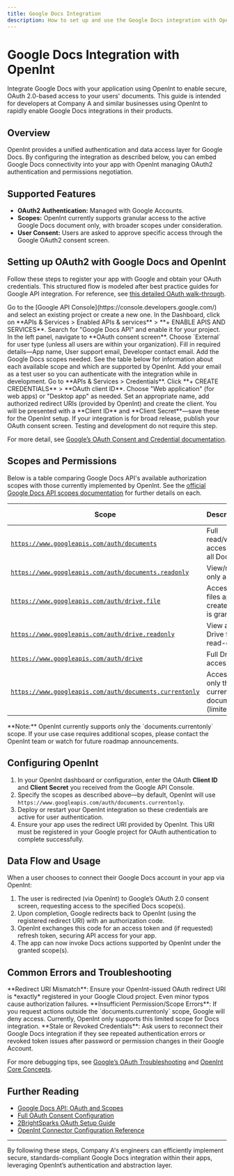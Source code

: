 ```yaml
---
title: Google Docs Integration
description: How to set up and use the Google Docs integration with OpenInt for OAuth2 APIs, scopes, and best practices.
---
```


# Google Docs Integration with OpenInt

Integrate Google Docs with your application using OpenInt to enable secure, OAuth 2.0-based access to your users' documents. This guide is intended for developers at Company A and similar businesses using OpenInt to rapidly enable Google Docs integrations in their products.

## Overview

OpenInt provides a unified authentication and data access layer for Google Docs. By configuring the integration as described below, you can embed Google Docs connectivity into your app with OpenInt managing OAuth2 authentication and permissions negotiation.

## Supported Features

- **OAuth2 Authentication:** Managed with Google Accounts.
- **Scopes:** OpenInt currently supports granular access to the active Google Docs document only, with broader scopes under consideration.
- **User Consent:** Users are asked to approve specific access through the Google OAuth2 consent screen.

## Setting up OAuth2 with Google Docs and OpenInt

Follow these steps to register your app with Google and obtain your OAuth credentials. This structured flow is modeled after best practice guides for Google API integration. For reference, see [this detailed OAuth walk-through](https://www.2brightsparks.com/resources/articles/gdriveclientid.html).

<Steps>
<Step title="Create or Select a Google Cloud Project">
Go to the [Google API Console](https://console.developers.google.com/) and select an existing project or create a new one.
</Step>
<Step title="Enable the Google Docs API">
In the Dashboard, click on **APIs & Services > Enabled APIs & services** > **+ ENABLE APIS AND SERVICES**.
Search for "Google Docs API" and enable it for your project.
</Step>
<Step title="Configure the OAuth Consent Screen">
In the left panel, navigate to **OAuth consent screen**. Choose `External` for user type (unless all users are within your organization). Fill in required details—App name, User support email, Developer contact email.
</Step>
<Step title="Define Required Scopes">
Add the Google Docs scopes needed. See the table below for information about each available scope and which are supported by OpenInt.
</Step>
<Step title="Add Test Users">
Add your email as a test user so you can authenticate with the integration while in development.
</Step>
<Step title="Create OAuth Client Credentials">
Go to **APIs & Services > Credentials**. Click **+ CREATE CREDENTIALS** > **OAuth client ID**. Choose "Web application" (for web apps) or "Desktop app" as needed. Set an appropriate name, add authorized redirect URIs (provided by OpenInt) and create the client.
You will be presented with a **Client ID** and **Client Secret**—save these for the OpenInt setup.
</Step>
<Step title="(Optional) Publish App">
If your integration is for broad release, publish your OAuth consent screen. Testing and development do not require this step.
</Step>
</Steps>

For more detail, see [Google’s OAuth Consent and Credential documentation](https://developers.google.com/workspace/guides/configure-oauth-consent).

## Scopes and Permissions

Below is a table comparing Google Docs API's available authorization scopes with those currently implemented by OpenInt.
See the [official Google Docs API scopes documentation](https://developers.google.com/workspace/docs/api/auth) for further details on each.

<Tabs>
<Tab label="Scopes Table">

| Scope | Description | Usage | Supported in OpenInt |
|-------|-------------|-------|---------------------|
| [`https://www.googleapis.com/auth/documents`](https://developers.google.com/workspace/docs/api/auth#docs-scopes) | <Tooltip text="Provides full read/write access to Google Docs documents. Allows viewing, creating, editing, and deleting documents.">Full read/write access to all Docs</Tooltip> | Sensitive | No |
| [`https://www.googleapis.com/auth/documents.readonly`](https://developers.google.com/workspace/docs/api/auth#docs-scopes) | <Tooltip text="Provides read-only access to Google Docs documents. Allows viewing document content and metadata but no modifications.">View/read-only access</Tooltip> | Sensitive | No |
| [`https://www.googleapis.com/auth/drive.file`](https://developers.google.com/workspace/docs/api/auth#docs-scopes) | <Tooltip text="Provides access to Google Docs files that the app has created or been explicitly granted access to. Limited to specific files rather than all documents.">Access to files app creates or is granted</Tooltip> | Recommended, Non-sensitive | No |
| [`https://www.googleapis.com/auth/drive.readonly`](https://developers.google.com/workspace/docs/api/auth#docs-scopes) | <Tooltip text="Provides read-only access to all Google Drive files including Docs, but no modifications allowed. Wider access than drive.file but limited to viewing.">View any Drive files read-only</Tooltip> | Restricted | No |
| [`https://www.googleapis.com/auth/drive`](https://developers.google.com/workspace/docs/api/auth#docs-scopes) | <Tooltip text="Provides full read/write access to all Google Drive files including Docs. The broadest permission for Docs/Drive operations.">Full Drive access</Tooltip> | Restricted | No |
| [`https://www.googleapis.com/auth/documents.currentonly`](https://developers.google.com/workspace/docs/api/auth#docs-scopes) | <Tooltip text="Provides access only to the currently open Google Doc (when used with Docs add-ons). Most limited scope for temporary access.">Access only the current document (limited)</Tooltip> | Add-on, Limited | **Yes** |

</Tab>
</Tabs>

<Callout type="info">
**Note:** OpenInt currently supports only the `documents.currentonly` scope. If your use case requires additional scopes, please contact the OpenInt team or watch for future roadmap announcements.
</Callout>

## Configuring OpenInt

1. In your OpenInt dashboard or configuration, enter the OAuth **Client ID** and **Client Secret** you received from the Google API Console.
2. Specify the scopes as described above—by default, OpenInt will use `https://www.googleapis.com/auth/documents.currentonly`.
3. Deploy or restart your OpenInt integration so these credentials are active for user authentication.
4. Ensure your app uses the redirect URI provided by OpenInt. This URI must be registered in your Google project for OAuth authentication to complete successfully.

## Data Flow and Usage

When a user chooses to connect their Google Docs account in your app via OpenInt:

1. The user is redirected (via OpenInt) to Google’s OAuth 2.0 consent screen, requesting access to the specified Docs scope(s).
2. Upon completion, Google redirects back to OpenInt (using the registered redirect URI) with an authorization code.
3. OpenInt exchanges this code for an access token and (if requested) refresh token, securing API access for your app.
4. The app can now invoke Docs actions supported by OpenInt under the granted scope(s).

## Common Errors and Troubleshooting

<Callout type="warning">
**Redirect URI Mismatch**: Ensure your OpenInt-issued OAuth redirect URI is *exactly* registered in your Google Cloud project. Even minor typos cause authorization failures.
</Callout>

<Callout type="warning">
**Insufficient Permission/Scope Errors**: If you request actions outside the `documents.currentonly` scope, Google will deny access. Currently, OpenInt only supports this limited scope for Docs integration.
</Callout>

<Callout type="info">
**Stale or Revoked Credentials**: Ask users to reconnect their Google Docs integration if they see repeated authentication errors or revoked token issues after password or permission changes in their Google Account.
</Callout>

For more debugging tips, see [Google’s OAuth Troubleshooting](https://developers.google.com/identity/sign-in/web/sign-in#troubleshoot) and [OpenInt Core Concepts](/docs/core-concepts-v0/connector-config).

## Further Reading

- [Google Docs API: OAuth and Scopes](https://developers.google.com/workspace/docs/api/auth)
- [Full OAuth Consent Configuration](https://developers.google.com/workspace/guides/configure-oauth-consent)
- [2BrightSparks OAuth Setup Guide](https://www.2brightsparks.com/resources/articles/gdriveclientid.html)
- [OpenInt Connector Configuration Reference](/docs/core-concepts-v0/connector-config)

---
By following these steps, Company A's engineers can efficiently implement secure, standards-compliant Google Docs integration within their apps, leveraging OpenInt’s authentication and abstraction layer.